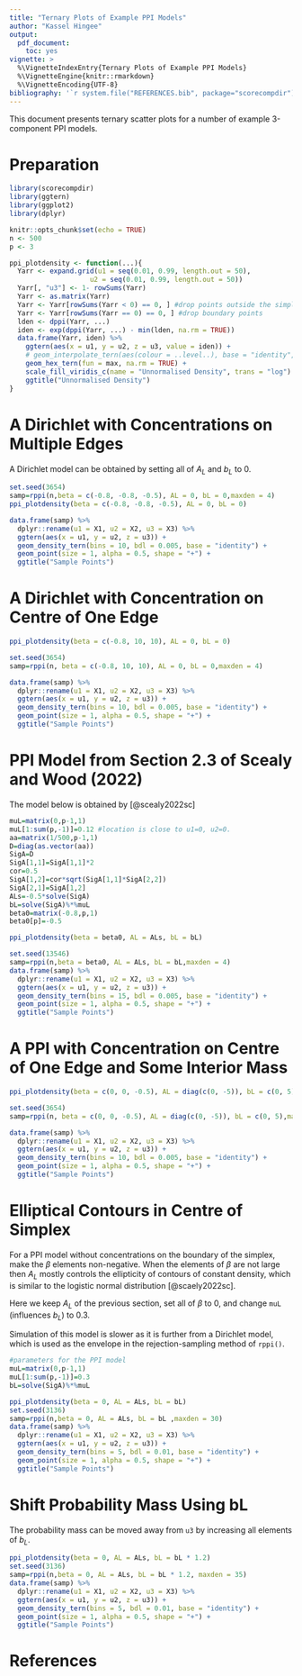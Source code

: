 ```yaml
---
title: "Ternary Plots of Example PPI Models"
author: "Kassel Hingee"
output: 
  pdf_document: 
    toc: yes
vignette: >
  %\VignetteIndexEntry{Ternary Plots of Example PPI Models}
  %\VignetteEngine{knitr::rmarkdown}
  %\VignetteEncoding{UTF-8}
bibliography: '`r system.file("REFERENCES.bib", package="scorecompdir")`'
---
```


This document presents ternary scatter plots for a number of example 3-component PPI models.

# Preparation
```r
library(scorecompdir)
library(ggtern)
library(ggplot2)
library(dplyr)

knitr::opts_chunk$set(echo = TRUE)
n <- 500
p <- 3

ppi_plotdensity <- function(...){
  Yarr <- expand.grid(u1 = seq(0.01, 0.99, length.out = 50),
                    u2 = seq(0.01, 0.99, length.out = 50))
  Yarr[, "u3"] <- 1- rowSums(Yarr)
  Yarr <- as.matrix(Yarr)
  Yarr <- Yarr[rowSums(Yarr < 0) == 0, ] #drop points outside the simplex
  Yarr <- Yarr[rowSums(Yarr == 0) == 0, ] #drop boundary points
  lden <- dppi(Yarr, ...)
  iden <- exp(dppi(Yarr, ...) - min(lden, na.rm = TRUE))
  data.frame(Yarr, iden) %>%
    ggtern(aes(x = u1, y = u2, z = u3, value = iden)) +
    # geom_interpolate_tern(aes(colour = ..level..), base = "identity", bins = 500, base = "identity") +
    geom_hex_tern(fun = max, na.rm = TRUE) +
    scale_fill_viridis_c(name = "Unnormalised Density", trans = "log") +
    ggtitle("Unnormalised Density")
}
```

# A Dirichlet with Concentrations on Multiple Edges
A Dirichlet model can be obtained by setting all of $A_L$ and $b_L$ to 0.

```r
set.seed(3654)
samp=rppi(n,beta = c(-0.8, -0.8, -0.5), AL = 0, bL = 0,maxden = 4)
ppi_plotdensity(beta = c(-0.8, -0.8, -0.5), AL = 0, bL = 0)

data.frame(samp) %>%
  dplyr::rename(u1 = X1, u2 = X2, u3 = X3) %>%
  ggtern(aes(x = u1, y = u2, z = u3)) +
  geom_density_tern(bins = 10, bdl = 0.005, base = "identity") + 
  geom_point(size = 1, alpha = 0.5, shape = "+") +
  ggtitle("Sample Points")
```

# A Dirichlet with Concentration on Centre of One Edge
```r
ppi_plotdensity(beta = c(-0.8, 10, 10), AL = 0, bL = 0)

set.seed(3654)
samp=rppi(n, beta = c(-0.8, 10, 10), AL = 0, bL = 0,maxden = 4)

data.frame(samp) %>%
  dplyr::rename(u1 = X1, u2 = X2, u3 = X3) %>%
  ggtern(aes(x = u1, y = u2, z = u3)) +
  geom_density_tern(bins = 10, bdl = 0.005, base = "identity") + 
  geom_point(size = 1, alpha = 0.5, shape = "+") +
  ggtitle("Sample Points")
```

# PPI Model from Section 2.3 of Scealy and Wood (2022)
The model below is obtained by [@scealy2022sc]

```r
muL=matrix(0,p-1,1)
muL[1:sum(p,-1)]=0.12 #location is close to u1=0, u2=0.
aa=matrix(1/500,p-1,1)
D=diag(as.vector(aa))
SigA=D
SigA[1,1]=SigA[1,1]*2
cor=0.5
SigA[1,2]=cor*sqrt(SigA[1,1]*SigA[2,2])
SigA[2,1]=SigA[1,2]
ALs=-0.5*solve(SigA)
bL=solve(SigA)%*%muL
beta0=matrix(-0.8,p,1)
beta0[p]=-0.5
```


```r
ppi_plotdensity(beta = beta0, AL = ALs, bL = bL)

set.seed(13546)
samp=rppi(n,beta = beta0, AL = ALs, bL = bL,maxden = 4)
data.frame(samp) %>%
  dplyr::rename(u1 = X1, u2 = X2, u3 = X3) %>%
  ggtern(aes(x = u1, y = u2, z = u3)) +
  geom_density_tern(bins = 15, bdl = 0.005, base = "identity") + 
  geom_point(size = 1, alpha = 0.5, shape = "+") +
  ggtitle("Sample Points")
```

# A PPI with Concentration on Centre of One Edge and Some Interior Mass
```r
ppi_plotdensity(beta = c(0, 0, -0.5), AL = diag(c(0, -5)), bL = c(0, 5))

set.seed(3654)
samp=rppi(n, beta = c(0, 0, -0.5), AL = diag(c(0, -5)), bL = c(0, 5),maxden = 4)

data.frame(samp) %>%
  dplyr::rename(u1 = X1, u2 = X2, u3 = X3) %>%
  ggtern(aes(x = u1, y = u2, z = u3)) +
  geom_density_tern(bins = 10, bdl = 0.005, base = "identity") + 
  geom_point(size = 1, alpha = 0.5, shape = "+") +
  ggtitle("Sample Points")
```

# Elliptical Contours in Centre of Simplex
For a PPI model without concentrations on the boundary of the simplex, make the $\beta$ elements non-negative. 
When the elements of $\beta$ are not large then $A_L$ mostly controls the ellipticity of contours of constant density, which is similar to the logistic normal distribution [@scaely2022sc].

Here we keep $A_L$ of the previous section, set all of $\beta$ to $0$, and change `muL` (influences $b_L$) to 0.3.

Simulation of this model is slower as it is further from a Dirichlet model, which is used as the envelope in the rejection-sampling method of `rppi()`.

```r
#parameters for the PPI model
muL=matrix(0,p-1,1)
muL[1:sum(p,-1)]=0.3
bL=solve(SigA)%*%muL
```

```r
ppi_plotdensity(beta = 0, AL = ALs, bL = bL)
set.seed(3136)
samp=rppi(n,beta = 0, AL = ALs, bL = bL ,maxden = 30)
data.frame(samp) %>%
  dplyr::rename(u1 = X1, u2 = X2, u3 = X3) %>%
  ggtern(aes(x = u1, y = u2, z = u3)) +
  geom_density_tern(bins = 5, bdl = 0.01, base = "identity") + 
  geom_point(size = 1, alpha = 0.5, shape = "+") +
  ggtitle("Sample Points")
```
# Shift Probability Mass Using bL
The probability mass can be moved away from `u3` by increasing all elements of $b_L$. 

```r
ppi_plotdensity(beta = 0, AL = ALs, bL = bL * 1.2)
set.seed(3136)
samp=rppi(n,beta = 0, AL = ALs, bL = bL * 1.2, maxden = 35)
data.frame(samp) %>%
  dplyr::rename(u1 = X1, u2 = X2, u3 = X3) %>%
  ggtern(aes(x = u1, y = u2, z = u3)) +
  geom_density_tern(bins = 5, bdl = 0.01, base = "identity") + 
  geom_point(size = 1, alpha = 0.5, shape = "+") +
  ggtitle("Sample Points")
```

# References

